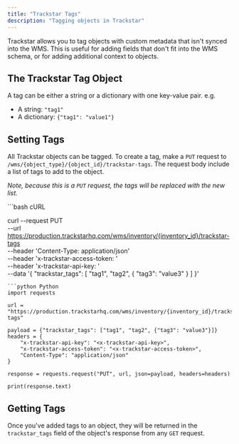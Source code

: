 ```yaml
---
title: "Trackstar Tags"
description: "Tagging objects in Trackstar"
---
```


Trackstar allows you to tag objects with custom metadata that isn't synced into the WMS. This is useful for 
adding fields that don't fit into the WMS schema, or for adding additional context to objects.

## The Trackstar Tag Object

A tag can be either a string or a dictionary with one key-value pair. e.g.
- A string: `"tag1"`
- A dictionary: `{"tag1": "value1"}`


## Setting Tags

All Trackstar objects can be tagged. To create a tag, make a `PUT` request to `/wms/{object_type}/{object_id}/trackstar-tags`. The request body include a list of tags to add to the object. 

*Note, because this is a `PUT` request, the tags will be replaced with the new list.*

<CodeGroup>
```bash cURL

curl --request PUT \
  --url https://production.trackstarhq.com/wms/inventory/{inventory_id}/trackstar-tags \
  --header 'Content-Type: application/json' \
  --header 'x-trackstar-access-token: <x-trackstar-access-token>' \
  --header 'x-trackstar-api-key: <x-trackstar-api-key>' \
  --data '{
  "trackstar_tags": [
    "tag1",
    "tag2",
    {
      "tag3": "value3"
    }
  ]
}'
```
```python Python
import requests

url = "https://production.trackstarhq.com/wms/inventory/{inventory_id}/trackstar-tags"

payload = {"trackstar_tags": ["tag1", "tag2", {"tag3": "value3"}]}
headers = {
    "x-trackstar-api-key": "<x-trackstar-api-key>",
    "x-trackstar-access-token": "<x-trackstar-access-token>",
    "Content-Type": "application/json"
}

response = requests.request("PUT", url, json=payload, headers=headers)

print(response.text)
```
</CodeGroup>

## Getting Tags

Once you've added tags to an object, they will be returned in the `trackstar_tags` field of the object's response from any `GET` request.